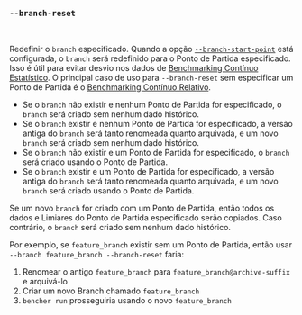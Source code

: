 ### `--branch-reset`

<br />

Redefinir o `branch` especificado.
Quando a opção [`--branch-start-point`][branch start point] está configurada,
o `branch` será redefinido para o Ponto de Partida especificado.
Isso é útil para evitar desvio nos dados de [Benchmarking Contínuo Estatístico][statistical continuous benchmarking].
O principal caso de uso para `--branch-reset` sem especificar um Ponto de Partida
é o [Benchmarking Contínuo Relativo][relative continuous benchmarking].

- Se o `branch` não existir e nenhum Ponto de Partida for especificado, o `branch` será criado sem nenhum dado histórico.
- Se o `branch` existir e nenhum Ponto de Partida for especificado,
  a versão antiga do `branch` será tanto renomeada quanto arquivada,
  e um novo `branch` será criado sem nenhum dado histórico.
- Se o `branch` não existir e um Ponto de Partida for especificado,
  o `branch` será criado usando o Ponto de Partida.
- Se o `branch` existir e um Ponto de Partida for especificado,
  a versão antiga do `branch` será tanto renomeada quanto arquivada,
  e um novo `branch` será criado usando o Ponto de Partida.

Se um novo `branch` for criado com um Ponto de Partida,
então todos os dados e Limiares do Ponto de Partida especificado serão copiados.
Caso contrário, o `branch` será criado sem nenhum dado histórico.

Por exemplo, se `feature_branch` existir sem um Ponto de Partida,
então usar `--branch feature_branch --branch-reset`
faria:

1. Renomear o antigo `feature_branch` para `feature_branch@archive-suffix` e arquivá-lo
2. Criar um novo Branch chamado `feature_branch`
3. `bencher run` prosseguiria usando o novo `feature_branch`

[statistical continuous benchmarking]: /pt/docs/how-to/track-benchmarks/#statistical-continuous-benchmarking
[relative continuous benchmarking]: /pt/docs/how-to/track-benchmarks/#relative-continuous-benchmarking

[branch start point]: #--branch-start-point-branch